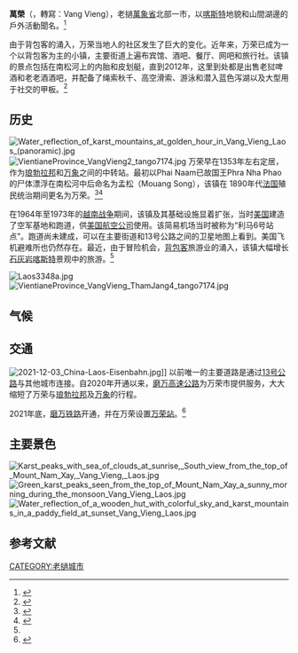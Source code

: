 {{Expand|time=2017-02-04T07:26:20+00:00}}
{{Infobox settlement
<!--See the Table at Infobox Settlement for all fields and descriptions of usage-->
<!-- Basic info  ---------------->
|name                   = {{raise|0.2em|Vang Vieng}}
|native_name            = {{lower|0.2em|{{nobold|ວັງວຽງ|ວັງວຽງ}}}}
|native_name_lang       = lo
|settlement_type        = 市
|other_name             =
|nickname               =
<!-- images and maps  ----------->
|image_skyline          = VientianeProvince VangVieng9 tango7174.jpg
|imagesize              = 300px
|image_caption          = 在熱氣球空中鳥㒈萬榮
|pushpin_map            = Laos<!-- the name of a location map as per http://en.wikipedia.org/wiki/Template:Location_map -->
|pushpin_label_position =bottom
|pushpin_map_caption    =老撾地圖上萬象的位置
|pushpin_mapsize=300
<!-- Location ------------------>
|coordinates_region     = LA
|subdivision_type       = 国家
|subdivision_name       = {{LAO}}
|subdivision_type1      = 行政区
|subdivision_name1      = [[萬象省|萬象省]]
|subdivision_type2      =
|subdivision_name2      =
<!-- Politics ----------------->
|government_footnotes   =
|government_type        =
|leader_title           = 市長
|leader_name            =
|leader_title1          =  <!-- for places with, say, both a mayor and a city manager -->
|leader_name1           =
|established_title      =  <!-- Settled -->
|established_date       =
<!-- Area    --------------------->
|area_magnitude         =
|unit_pref                =Imperial <!--Enter: Imperial, if Imperial (metric) is desired-->
|area_footnotes           =
|area_total_km2           = <!-- ALL fields dealing with a measurements are subject to automatic unit conversion-->
|area_land_km2            = <!--See table @ Template:Infobox Settlement for details on automatic unit conversion-->
|area_water_km2           =
<!-- Population   ----------------------->
|population_as_of               =
|population_footnotes           =
|population_note                =
|population_total               =25,000
|population_density_km2         =auto
|population_blank1_title        =民族
|population_blank1              =
|population_blank2_title        =宗教
|population_blank2              =[[上座部佛教|上座部佛教]]
<!-- General information  --------------->
|timezone               = ICT
|utc_offset             = +7
|timezone_DST           =
|utc_offset_DST         =
|latd=18|latm=56 |lats= |latNS=N
|longd=102 |longm=27|longs= |longEW=E
|coordinates_display = title
|elevation_footnotes    =  <!--for references: use <ref> tags-->
|elevation_m            =
<!-- Area/postal codes & others -------->
|postal_code_type       =  <!-- enter ZIP code, Postcode, Post code, Postal code... -->
|postal_code            =
|area_code              =
|website                =
|footnotes              =
}}
'''萬榮'''（{{lang-lo|ວັງວຽງ}}，轉寫：Vang Vieng），老撾[[萬象省|萬象省]]北部一市，以[[喀斯特|喀斯特]]地貌和山間湖邊的戶外活動聞名。<ref name="Vang Vieng tubing">{{cite web| url=http://goseasia.about.com/od/laos/a/tubing_vang_vieng_laos.htm| publisher=goseasia| year=2011| title=Vang Vieng tubing| access-date=2021-10-30| archive-date=2017-04-25| archive-url=https://web.archive.org/web/20170425164558/http://goseasia.about.com/od/laos/a/tubing_vang_vieng_laos.htm| dead-url=no}}</ref>

由于背包客的涌入，万荣当地人的社区发生了巨大的变化。近年来，万荣已成为一个以背包客为主的小镇，主要街道上遍布宾馆、酒吧、餐厅、网吧和旅行社。该镇的景点包括在南松河上的内胎和皮划艇，直到2012年，这里到处都是出售老挝啤酒和老老酒酒吧，并配备了绳索秋千、高空滑索、游泳和潜入蓝色泻湖以及大型用于社交的甲板。<ref name="Vang Vieng Travel Guide">{{cite web|url=http://www.laos-travel-guide.com/vang-vieng.html |publisher=Lao Travel Guide |year=2008 |title=Vang Vieng Travel Guide |url-status=dead |archive-url=https://web.archive.org/web/20131202070646/http://www.laos-travel-guide.com/vang-vieng.html |archive-date=2 December 2013 }}</ref>

==历史==
[[File:Water_reflection_of_karst_mountains_at_golden_hour_in_Vang_Vieng_Laos_(panoramic).jpg|thumb]]
[[File:VientianeProvince_VangVieng2_tango7174.jpg|thumb]]
万荣早在1353年左右定居，作为[[琅勃拉邦|琅勃拉邦]]和[[万象|万象]]之间的中转站。最初以Phai Naam已故国王Phra Nha Phao的尸体漂浮在南松河中后命名为孟松（Mouang Song），该镇在 1890年代[[法国|法国]]殖民统治期间更名为万荣。<ref name="STDP Laos">{{cite web| url=http://www.stdplaos.com/technical_reports.html| publisher=STDP Laos| title=Vang Veng Staying Longer Spending More| date=August 2009| access-date=12 October 2011| archive-url=https://web.archive.org/web/20110829183730/http://www.stdplaos.com/technical_reports.html| archive-date=29 August 2011| url-status=dead}}</ref><ref name="History of Vang Vieng">{{cite journal|last=Phouangsava|first=P|date=n.d.|url=http://www.muonglao.com/vangvieng.html|title=History of Vang Vieng|journal=Visiting Muong Lao|access-date=15 June 2020|archive-date=2022-01-30|archive-url=https://web.archive.org/web/20220130093138/http://www.muonglao.com/vangvieng.html|dead-url=no}}</ref>

在1964年至1973年的[[越南战争|越南战争]]期间，该镇及其基础设施显着扩张，当时[[美国|美国]]建造了空军基地和跑道，供[[美国航空公司|美国航空公司]]使用。该简易机场当时被称为“利马6号站点”。跑道尚未建成，可以在主要街道和13号公路之间的卫星地图上看到。美国飞机避难所也仍然存在。最近，由于冒险机会，[[背包客|背包客]]旅游业的涌入，该镇大幅增长[[石灰岩|石灰岩]][[喀斯特|喀斯特]]景观中的旅游。<ref name="Vang Vieng"/>

[[File:Laos3348a.jpg|thumb]]
[[File:VientianeProvince_VangVieng_ThamJang4_tango7174.jpg|thumb]]

==气候==
{{Weather box
|location=万荣市
|width = 100%
|metric first = yes
|single line = yes

|Jan high C = 28.1
|Feb high C = 30.5
|Mar high C = 32.6
|Apr high C = 34.0
|May high C = 32.9
|Jun high C = 32.3
|Jul high C = 31.1
|Aug high C = 31.0
|Sep high C = 31.4 
|Oct high C = 31.0
|Nov high C = 29.5
|Dec high C = 27.5
|year high C=

|Jan mean C = 20.8
|Feb mean C = 22.8
|Mar mean C = 25.2
|Apr mean C = 27.5
|May mean C = 27.8
|Jun mean C = 27.9
|Jul mean C = 27.3
|Aug mean C = 27.2
|Sep mean C = 27.1
|Oct mean C = 25.8
|Nov mean C = 23.6
|Dec mean C = 20.8
|year mean C=

|Jan low C = 13.5
|Feb low C = 15.2
|Mar low C = 17.9
|Apr low C = 21.1
|May low C = 22.8
|Jun low C = 23.6
|Jul low C = 23.6
|Aug low C = 23.4
|Sep low C = 22.9
|Oct low C = 20.6
|Nov low C = 17.8
|Dec low C = 14.2
|year low C=

|Jan rain mm = 9
|Feb rain mm = 18
|Mar rain mm = 49
|Apr rain mm = 174
|May rain mm = 369
|Jun rain mm = 489
|Jul rain mm = 840
|Aug rain mm = 662
|Sep rain mm = 508
|Oct rain mm = 115
|Nov rain mm = 44
|Dec rain mm = 23
|year rain mm=
|rain colour = green
|source = Climate-Data.org
|date=November 2019}}

==交通==
[[File:2021-12-03_China-Laos-Eisenbahn.jpg|thumb]]]]
以前唯一的主要道路是通过[[13号公路_(老挝)|13号公路]]与其他城市连接。自2020年开通以来，[[磨万高速公路|磨万高速公路]]为万荣市提供服务，大大缩短了万荣与[[琅勃拉邦|琅勃拉邦]]及[[万象|万象]]的行程。

2021年底，[[磨万铁路|磨万铁路]]开通，并在万荣设置[[万荣站_(万象省)|万荣站]]。<ref>{{cite news|title=中老铁路万荣站完成整体亮相|url=https://www.ndrc.gov.cn/xwdt/ztzl/zltl/jsjz/202111/t20211124_1306241.html?code=&state=123|work=新华社|publisher=国家发展改革委员会|date=2021-11-24|accessdate=2021-12-06|archive-date=2021-12-02|archive-url=https://web.archive.org/web/20211202184011/https://www.ndrc.gov.cn/xwdt/ztzl/zltl/jsjz/202111/t20211124_1306241.html?code=&state=123|dead-url=no}}</ref>

==主要景色==
[[File:Karst_peaks_with_sea_of_clouds_at_sunrise,_South_view_from_the_top_of_Mount_Nam_Xay,_Vang_Vieng,_Laos.jpg|thumb]]
[[File:Green_karst_peaks_seen_from_the_top_of_Mount_Nam_Xay_a_sunny_morning_during_the_monsoon_Vang_Vieng_Laos.jpg|thumb]]
[[File:Water_reflection_of_a_wooden_hut_with_colorful_sky_and_karst_mountains_in_a_paddy_field_at_sunset_Vang_Vieng_Laos.jpg|thumb]]
==参考文献==
{{reflist}}

[[CATEGORY:老撾城市|CATEGORY:老撾城市]]